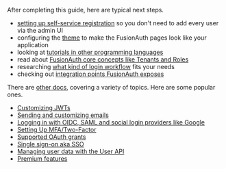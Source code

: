 After completing this guide, here are typical next steps.

* [setting up self-service registration](/docs/lifecycle/register-users/basic-registration-forms) so you don't need to add every user via the admin UI
* configuring the [theme](/docs/customize/look-and-feel/overview) to make the FusionAuth pages look like your application
* looking at [tutorials in other programming languages](/docs/v1/tech/tutorials/)
* read about [FusionAuth core concepts like Tenants and Roles](/docs/v1/tech/core-concepts/)
* researching [what kind of login workflow](/learn/expert-advice/authentication/login-authentication-workflows) fits your needs
* checking out [integration points FusionAuth exposes](/docs/v1/tech/core-concepts/integration-points/)

There are [other docs](/docs/v1/tech/), covering a variety of topics. Here are some popular ones.

* [Customizing JWTs](/docs/v1/tech/lambdas/jwt-populate)
* [Sending and customizing emails](/docs/customize/email-and-messages/overview)
* [Logging in with OIDC, SAML and social login providers like Google](/docs/v1/tech/identity-providers/)
* [Setting Up MFA/Two-Factor](/docs/lifecycle/authenticate-users/multi-factor-authentication)
* [Supported OAuth grants](/docs/lifecycle/authenticate-users/oauth/overview)
* [Single sign-on aka SSO](/docs/lifecycle/authenticate-users/single-sign-on)
* [Managing user data with the User API](/docs/apis/users)
* [Premium features](/docs/v1/tech/premium-features/)

